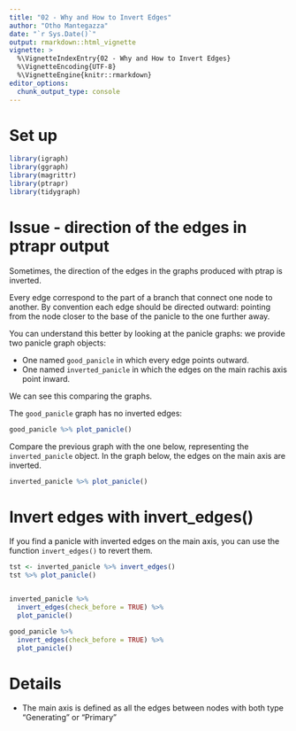 ```yaml
---
title: "02 - Why and How to Invert Edges"
author: "Otho Mantegazza"
date: "`r Sys.Date()`"
output: rmarkdown::html_vignette
vignette: >
  %\VignetteIndexEntry{02 - Why and How to Invert Edges}
  %\VignetteEncoding{UTF-8}
  %\VignetteEngine{knitr::rmarkdown}
editor_options: 
  chunk_output_type: console
---
```


# Set up

```r
library(igraph)
library(ggraph)
library(magrittr)
library(ptrapr)
library(tidygraph)
```

# Issue - direction of the edges in ptrapr output

Sometimes, the direction of the edges in the graphs produced with ptrap is inverted.

Every edge correspond to the part of a branch that connect one node to another. By convention each edge should be directed outward: pointing from the node closer to the base of the panicle to the one further away.

You can understand this better by looking at the panicle graphs: we provide two panicle graph objects:

- One named `good_panicle` in which every edge points outward.
- One named `inverted_panicle` in which the edges on the main rachis axis point inward.

We can see this comparing the graphs. 

The `good_panicle` graph has no inverted edges:
 
```r
good_panicle %>% plot_panicle()
```

Compare the previous graph with the one below, representing the `inverted_panicle` object. In the graph below, the edges on the main axis are inverted.

```r
inverted_panicle %>% plot_panicle()
```

# Invert edges with invert_edges()

If you find a panicle with inverted edges on the main axis, you can use the function `invert_edges()` to revert them.

```r
tst <- inverted_panicle %>% invert_edges()
tst %>% plot_panicle()


inverted_panicle %>%
  invert_edges(check_before = TRUE) %>%
  plot_panicle()

good_panicle %>%
  invert_edges(check_before = TRUE) %>%
  plot_panicle()
``` 


# Details

- The main axis is defined as all the edges between nodes with both type "Generating" or "Primary"


